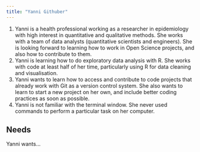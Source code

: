 ```yaml
---
title: "Yanni Githuber"
---
```


1.  Yanni is a health professional working as a researcher in epidemiology with high interest in quantitative and qualitative methods. She works with a team of data analysts (quantitative scientists and engineers). She is looking forward to learning how to work in Open Science projects, and also how to contribute to them.
2.  Yanni is learning how to do exploratory data analysis with R. She works with code at least half of her time, particularly using R for data cleaning and visualisation.
3.  Yanni wants to learn how to access and contribute to code projects that already work with Git as a version control system. She also wants to learn to start a new project on her own, and include better coding practices as soon as possible.
4.  Yanni is not familiar with the terminal window. She never used commands to perform a particular task on her computer.

## Needs

Yanni wants...
